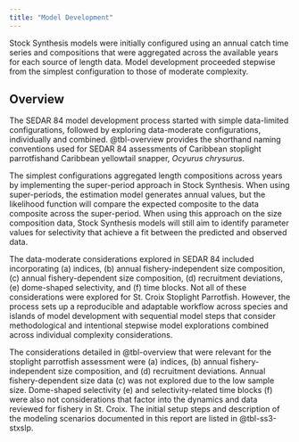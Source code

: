 ```yaml
---
title: "Model Development"
---
```


Stock Synthesis models were initially configured using an annual catch time series and compositions that were aggregated across the available years for each source of length data. Model development proceeded stepwise from the simplest configuration to those of moderate complexity.

## Overview {#sec-methods-model-overview}

The SEDAR 84 model development process started with simple data-limited configurations, followed by exploring data-moderate configurations, individually and combined. @tbl-overview provides the shorthand naming conventions used for SEDAR 84 assessments of Caribbean stoplight parrotfishand Caribbean yellowtail snapper, *Ocyurus chrysurus*.

The simplest configurations aggregated length compositions across years by implementing the super-period approach in Stock Synthesis. When using super-periods, the estimation model generates annual values, but the likelihood function will compare the expected composite to the data composite across the super-period. When using this approach on the size composition data, Stock Synthesis models will still aim to identify parameter values for selectivity that achieve a fit between the predicted and observed data.

The data-moderate considerations explored in SEDAR 84 included incorporating (a) indices, (b) annual fishery-independent size composition, (c) annual fishery-dependent size composition, (d) recruitment deviations, (e) dome-shaped selectivity, and (f) time blocks. Not all of these considerations were explored for St. Croix Stoplight Parrotfish. However, the process sets up a reproducible and adaptable workflow across species and islands of model development with sequential model steps that consider methodological and intentional stepwise model explorations combined across individual complexity considerations.

The considerations detailed in @tbl-overview that were relevant for the stoplight parrotfish assessment were (a) indices, (b) annual fishery-independent size composition, and (d) recruitment deviations. Annual fishery-dependent size data (c) was not explored due to the low sample size. Dome-shaped selectivity (e) and selectivity-related time blocks (f) were also not considerations that factor into the dynamics and data reviewed for fishery in St. Croix. The initial setup steps and description of the modeling scenarios documented in this report are listed in @tbl-ss3-stxslp.
